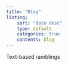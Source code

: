 ```yaml
---
title: "Blog"
listing:
    sort: "date desc"
    type: default
    categories: true
    contents: blog
---
```


Text-based ramblings